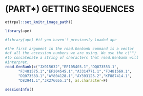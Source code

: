 # (PART\*) GETTING SEQUENCES {-}

```r
ottrpal::set_knitr_image_path()
```



```r
library(ape)
```

```r
#library(ape) #if you haven't previously loaded ape

#the first argument in the read.Genbank command is a vector
#of all the accession numbers we are using. We use the c("")
#to concatenate a string of characters that read.Genbank will
#interpret. 
read.GenBank(c("JX915632","EF105403.1","DQ073553.1",
      "FJ481575.1","EF204545.1","AJ314771.1","FJ481569.1",
      "DQ073533.1","AY804128.1","AY303125.2","KF887414.1",
      "D82941.1","JX276655.1"), as.character=F)
```

```r
sessionInfo()
```

